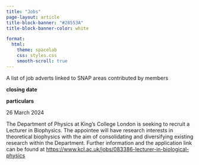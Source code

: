 ```yaml
---
title: "Jobs" 
page-layout: article
title-block-banner: "#28553A"
title-block-banner-color: white

format: 
  html:
    theme: spacelab
    css: styles.css
    smooth-scroll: true
---
```

<style>
.quarto-title-block .quarto-title-banner {
  padding-bottom: 25px;
#  border: solid 2px #FF9300;
}
</style>

A list of job adverts linked to SNAP areas contributed by members

::: {.grid}

:::{.g-col-3}
**closing date**
:::

:::{.g-col-9}
**particulars**
:::

:::

::: {.grid}

:::{.g-col-3}
26 March 2024
:::

:::{.g-col-9}
The Department of Physics at King's College London is seeking to recruit a Lecturer in Biophysics. The appointee will have research interests in theoretical biophysics with the aim of consolidating and diversifying existing research within the Department. Further information and the application link can be found at
<a href="https://www.kcl.ac.uk/jobs/083386-lecturer-in-biological-physics"> https://www.kcl.ac.uk/jobs/083386-lecturer-in-biological-physics</a>
:::

:::